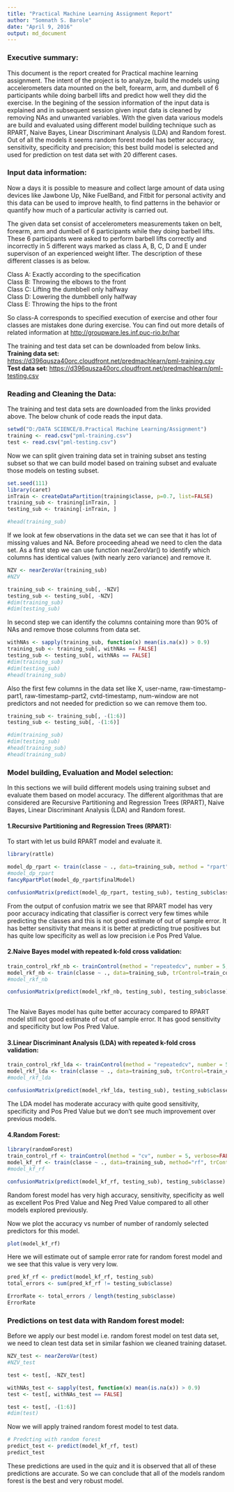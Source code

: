 ```yaml
---
title: "Practical Machine Learning Assignment Report"
author: "Somnath S. Barole"
date: "April 9, 2016"
output: md_document
---
```


### Executive summary:

This document is the report created for Practical machine learning assignment. The intent of the project is to analyze, build the models using accelerometers data mounted on the belt, forearm, arm, and dumbell of 6 participants while doing barbell lifts and predict how well they did the exercise. In the begining of the session information of the input data is explained and in subsequent session given input data is cleaned by removing NAs and unwanted variables. With the given data various models are build and evaluated using different model building technique such as RPART, Naive Bayes, Linear Discriminant Analysis (LDA) and Random forest. Out of all the models it seems random forest model has better accuracy, sensitivity, specificity and precision; this best build model is selected and  used for prediction on test data set with 20 different cases.

### Input data information:   

Now a days it is possible to measure and collect large amount of data  using devices like Jawbone Up, Nike FuelBand, and Fitbit for personal activity and this data can be used to improve health, to find patterns in the behavior or quantify how much of a particular activity is carried out.   

The given data set consist of accelerometers measurements taken on belt, forearm, arm and dumbell of 6 participants while they doing barbell lifts. These 6 participants were asked to perform barbell lifts correctly and incorrectly in 5 different ways marked as class A, B, C, D and E under supervison of an experienced weight lifter.  The description of these different classes is as below.  

Class A: Exactly according to the specification   
Class B: Throwing the elbows to the front   
Class C: Lifting the dumbbell only halfway   
Class D: Lowering the dumbbell only halfway   
Class E: Throwing the hips to the front

So class-A corresponds to specified execution of exercise and other four classes are mistakes done during exercise. You can find out more details of related information at 
<http://groupware.les.inf.puc-rio.br/har>   

The training and test data set can be downloaded from below links.  
**Training data set:** <https://d396qusza40orc.cloudfront.net/predmachlearn/pml-training.csv>   
**Test data set:** <https://d396qusza40orc.cloudfront.net/predmachlearn/pml-testing.csv>

### Reading and Cleaning the Data:    

The training and test data sets are downloaded from the links provided above. The below chunk of code reads the input data.

```r
setwd("D:/DATA SCIENCE/8.Practical Machine Learning/Assignment")
training <- read.csv("pml-training.csv")
test <- read.csv("pml-testing.csv")
```

Now we can split given training data set in training subset ans testing subset so that we can build model based on training subset and evaluate those models on testing subset.  

```r
set.seed(111)
library(caret)
inTrain <- createDataPartition(training$classe, p=0.7, list=FALSE)
training_sub <- training[inTrain, ]
testing_sub <- training[-inTrain, ]

#head(training_sub)
```

If we look at few observations in the data set we can see that it has lot of missing values and NA. Before proceeding ahead we need to clen the data set. As a first step we can use function nearZeroVar() to identify which columns has identical values (with nearly zero variance) and remove it.   

```r
NZV <- nearZeroVar(training_sub)
#NZV

training_sub <- training_sub[, -NZV]
testing_sub <- testing_sub[, -NZV]
#dim(training_sub)
#dim(testing_sub)
```

In second step we can identify the columns containing more than 90% of NAs and remove those columns from data set.

```r
withNAs <- sapply(training_sub, function(x) mean(is.na(x)) > 0.9)
training_sub <- training_sub[, withNAs == FALSE]
testing_sub <- testing_sub[, withNAs == FALSE]
#dim(training_sub)
#dim(testing_sub)
#head(training_sub)
```

Also the first few columns in the data set like X, user-name, raw-timestamp-part1, raw-timestamp-part2, cvtd-timestamp, num-window are not predictors and not needed for prediction so we can remove them too.

```r
training_sub <- training_sub[, -(1:6)]
testing_sub <- testing_sub[, -(1:6)]

#dim(training_sub)
#dim(testing_sub)
#head(training_sub)
#head(training_sub)
```

### Model building, Evaluation and Model selection:   

In this sections we will build different models using training subset and evaluate them based on model accuracy. The different algorithmas that are considered are Recursive Partitioning and Regression Trees (RPART), Naive Bayes, Linear Discriminant Analysis (LDA) and Random forest.   

#### 1.Recursive Partitioning and Regression Trees (RPART):   
To start with let us build RPART model and evaluate it.  

```r
library(rattle)

model_dp_rpart <- train(classe ~ ., data=training_sub, method = "rpart")
#model_dp_rpart
fancyRpartPlot(model_dp_rpart$finalModel)

confusionMatrix(predict(model_dp_rpart, testing_sub), testing_sub$classe)

```

From the output of confusion matrix we see that RPART model has very poor accuracy  indicating that classifier is correct very few times while predicting the classes and this is not good estimate of out of sample error. It has better sensitivity that means it is better at predicting true positives but has quite low specificity  as well as low precision i.e Pos Pred Value. 
 

#### 2.Naive Bayes model with repeated k-fold cross validation:   

```r
train_control_rkf_nb <- trainControl(method = "repeatedcv", number = 5, repeats = 2)
model_rkf_nb <- train(classe ~ ., data=training_sub, trControl=train_control_rkf_nb, method="nb")
#model_rkf_nb

confusionMatrix(predict(model_rkf_nb, testing_sub), testing_sub$classe)
    
```

The Naive Bayes model has quite better accuracy compared to RPART model still not good estimate of out of sample error. It has good sensitivity and specificity but low Pos Pred Value. 

#### 3.Linear Discriminant Analysis (LDA) with repeated k-fold cross validation:   

```r
train_control_rkf_lda <- trainControl(method = "repeatedcv", number = 5, repeats = 2)
model_rkf_lda <- train(classe ~ ., data=training_sub, trControl=train_control_rkf_lda, method="lda")
#model_rkf_lda

confusionMatrix(predict(model_rkf_lda, testing_sub), testing_sub$classe)

```

The LDA model has moderate accuracy with quite good sensitivity, specificity and  Pos Pred Value but we don't see much improvement over previous models.  


#### 4.Random Forest:

```r
library(randomForest)
train_control_rf <- trainControl(method = "cv", number = 5, verbose=FALSE)
model_kf_rf <- train(classe ~ ., data=training_sub, method="rf", trControl=train_control_rf)
#model_kf_rf

confusionMatrix(predict(model_kf_rf, testing_sub), testing_sub$classe)

```

Random forest model has very high accuracy, sensitivity, specificity as well as excellent Pos Pred Value and Neg Pred Value compared to all other models explored previously.

Now we plot the accuracy vs number of number of randomly selected predictors for this model.   

```r
plot(model_kf_rf)
```
   

Here we will estimate out of sample error rate for random forest model and we see that this value is very very low.

```r

pred_kf_rf <- predict(model_kf_rf, testing_sub)
total_errors <- sum(pred_kf_rf != testing_sub$classe)

ErrorRate <- total_errors / length(testing_sub$classe)
ErrorRate    
```

   
### Predictions on test data with Random forest model:

Before we apply our best model i.e. random forest model on test data set, we need to clean test data set in similar fashion we cleaned training dataset.  

```r
NZV_test <- nearZeroVar(test)
#NZV_test

test <- test[, -NZV_test]

withNAs_test <- sapply(test, function(x) mean(is.na(x)) > 0.9)
test <- test[, withNAs_test == FALSE]

test <- test[, -(1:6)]
#dim(test)

```

Now we will apply trained random forest model to test data.

```r
# Predcting with random forest
predict_test <- predict(model_kf_rf, test)
predict_test

```

These predictions are used in the quiz and it is observed that all of these predictions are accurate. So we can conclude that all of the models random forest is the best and very robust model.  


